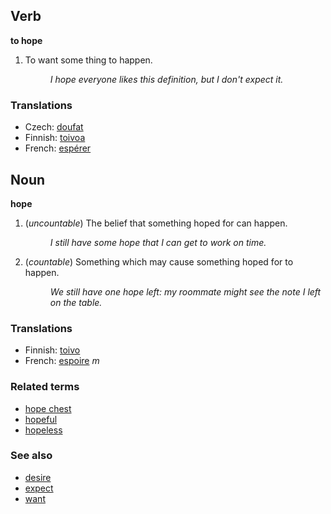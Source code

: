 ==Verb==
'''to hope'''
#To want some thing to happen.
#: ''I hope everyone likes this definition, but I don't expect it.''

===Translations===
*Czech: [[doufat]]
*Finnish: [[toivoa]]
*French: [[espérer]]

==Noun==
'''hope'''
# (''uncountable'') The belief that something hoped for can happen.
#: ''I still have some hope that I can get to work on time.''
# (''countable'') Something which may cause something hoped for to happen.
#: ''We still have one hope left: my roommate might see the note I left on the table.''

===Translations===
*Finnish: [[toivo]]
*French: [[espoire]] ''m''

===Related terms===
*[[hope chest]]
*[[hopeful]]
*[[hopeless]]

===See also===
*[[desire]]
*[[expect]]
*[[want]]
